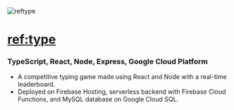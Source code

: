 
<div className="flex flex-col items-center justify-center mb-8">
    <Image
        src="./carbon_reftype.png"
        alt="reftype"
        width={300}
        height={225}
        className="w-64 h-auto mb-4 md:w-96 md:h-auto"
    />
</div>

# [ref:type](https://github.com/skarokin/ref-type)
### TypeScript, React, Node, Express, Google Cloud Platform
- A competitive typing game made using React and Node with a real-time leaderboard.
- Deployed on Firebase Hosting, serverless backend with Firebase Cloud Functions, and MySQL database on Google Cloud SQL.